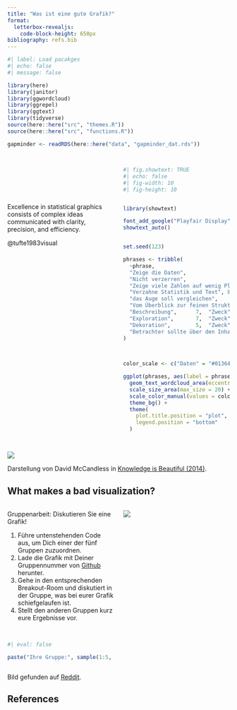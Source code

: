 ```yaml
---
title: "Was ist eine gute Grafik?"
format: 
  letterbox-revealjs:
    code-block-height: 650px
bibliography: refs.bib
---
```


```r
#| label: Load pacakges
#| echo: false
#| message: false

library(here)
library(janitor)
library(ggwordcloud)
library(ggrepel)
library(ggtext)
library(tidyverse)
source(here::here("src", "themes.R"))
source(here::here("src", "functions.R"))

gapminder <- readRDS(here::here("data", "gapminder_dat.rds"))
```


## 

::: {.columns}
::: {.column width="50%"}

\
\
\
\

:::{.quote}
Excellence in statistical graphics consists of complex ideas communicated with clarity, precision, and efficiency. \

::: {.small}
@tufte1983visual
:::

:::

:::
::: {.column width="50%"}

::: {.fragment}
```r
#| fig.showtext: TRUE
#| echo: false
#| fig-width: 10
#| fig-height: 10


library(showtext)

font_add_google("Playfair Display", family = "playfair")
showtext_auto()


set.seed(123)

phrases <- tribble(
  ~phrase,                           ~freq, ~gruppe,
  "Zeige die Daten",                    12,  "Daten",
  "Nicht verzerren",                    10,  "Klarheit",
  "Zeige viele Zahlen auf wenig Platz",                9,  "Daten",
  "Verzahne Statistik und Text", 8,  "Klarheit",
  "das Auge soll vergleichen",             11,  "Klarheit",
  "Vom Überblick zur feinen Struktur",   8,  "Daten",
  "Beschreibung",      7,  "Zweck",
  "Exploration",       7,  "Zweck",
  "Dekoration",        5,  "Zweck",
  "Betrachter sollte über den Inhalt nachdenken, nicht über die Methodik ",     12,  "Klarheit"
)


  
color_scale <- c("Daten" = "#01364C", "Klarheit" = "#269b88", "Zweck" = "#F4BA02")

ggplot(phrases, aes(label = phrase, size = freq, color = gruppe)) +
  geom_text_wordcloud_area(eccentricity = 0.9, rm_outside = TRUE, size = 70, family = "playfair") +
  scale_size_area(max_size = 20) +
  scale_color_manual(values = color_scale) +
  theme_bg() +
  theme(
    plot.title.position = "plot",
    legend.position = "bottom"
  )

```
:::

:::
:::

## {background-color="white"}

![](./images/mcCandless.png)

::: image-ref
Darstellung von David McCandless in [Knowledge is Beautiful (2014)](https://informationisbeautiful.net/visualizations/what-makes-a-good-data-visualization/).
:::




## What makes a bad visualization?

::: {.columns}
::: {.column width="50%"}

::: {.exercise}

Gruppenarbeit: Diskutieren Sie eine Grafik!

1. Führe untenstehenden Code aus, um Dich einer der fünf Gruppen zuzuordnen. 
1. Lade die Grafik mit Deiner Gruppennummer von [Github](https://github.com/nickhaf/PlotWorkshop/tree/main/sessions/good_plots/bad_plots) herunter.   
1. Gehe in den entsprechenden Breakout-Room und diskutiert in der Gruppe, was bei eurer Grafik schiefgelaufen ist. 
1. Stellt den anderen Gruppen kurz eure Ergebnisse vor.

:::

\

```r
#| eval: false

paste("Ihre Gruppe:", sample(1:5, 1))
```


::: 
::: {.column width="50%"}
![](./images/star_plot.jpeg)

:::
:::


::: {.image-ref}
Bild gefunden auf [Reddit](https://www.reddit.com/r/dataisugly/comments/1msd4v2/its_not_wrong_but_i_still_hate_it/). 
:::

## References



